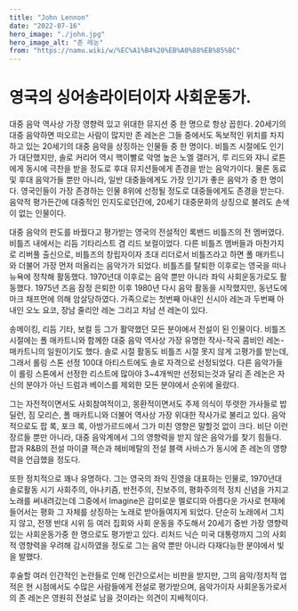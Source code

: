 ```yaml
---
title: "John Lennon"
date: "2022-07-16"
hero_image: "./john.jpg"
hero_image_alt: "존 레논"
from: "https://namu.wiki/w/%EC%A1%B4%20%EB%A0%88%EB%85%BC"
---
```


# 영국의 싱어송라이터이자 사회운동가.

대중 음악 역사상 가장 영향력 있고 위대한 뮤지션 중 한 명으로 항상 꼽힌다. 20세기의 대중 음악하면 떠오르는 사람이 많지만 존 레논은 그들 중에서도 독보적인 위치를 차지하고 있는 20세기의 대중 음악을 상징하는 인물들 중 한 명이다. 비틀즈 시절에도 인기가 대단했지만, 솔로 커리어 역시 핵이빨로 악명 높은 노엘 갤러거, 루 리드와 쟈니 로튼에게 동시에 극찬을 받을 정도로 후대 뮤지션들에게 존경을 받는 음악가이다. 물론 동료 및 후대 음악가들 뿐만 아니라, 일반 대중들에게도 가장 인기가 좋은 음악가 중 한 명이다. 영국인들이 가장 존경하는 인물 8위에 선정될 정도로 대중들에게도 존경을 받는다. 음악적 평가든간에 대중적인 인지도로던간에, 20세기 대중문화의 상징으로 불려도 손색이 없는 인물이다.

대중 음악의 판도를 바꿨다고 평가받는 영국의 전설적인 록밴드 비틀즈의 전 멤버였다. 비틀즈 내에서는 리듬 기타리스트 겸 리드 보컬이었다. 다른 비틀즈 멤버들과 마찬가지로 리버풀 출신으로, 비틀즈의 창립자이자 초대 리더로서 비틀즈라고 하면 폴 매카트니와 더불어 가장 먼저 떠올리는 음악가가 되었다. 비틀즈를 탈퇴한 이후로는 영국을 떠나 뉴욕에 정착해 활동했다. 1970년대 이후로는 음악 뿐만 아니라 좌익 사회운동가로도 활동했다. 1975년 즈음 잠정 은퇴한 이후 1980년 다시 음악 활동을 시작했지만, 동년도에 마크 채프먼에 의해 암살당하였다. 가족으로는 첫번째 아내인 신시아 레논과 두번째 아내인 오노 요코, 장남 줄리안 레논 그리고 차남 션 레논이 있다.

송메이킹, 리듬 기타, 보컬 등 그가 활약했던 모든 분야에서 전설이 된 인물이다. 비틀즈 시절에는 폴 매카트니와 함께한 대중 음악 역사상 가장 유명한 작사-작곡 콤비인 레논-매카트니의 일원이기도 했다. 솔로 시절 활동도 비틀즈 시절 못지 않게 고평가를 받는데, 그래서 롤링 스톤 선정 100대 아티스트에도 솔로 자격으로 선정되었다. 다른 음악가들이 롤링 스톤에서 선정한 리스트에 많아야 3~4개씩만 선정되는것과 달리 존 레논은 자신의 분야가 아닌 드럼과 베이스를 제외한 모든 분야에서 순위에 올랐다.

그는 자전적이면서도 사회참여적이고, 몽환적이면서도 주제 의식이 뚜렷한 가사들로 밥 딜런, 짐 모리슨, 폴 매카트니와 더불어 역사상 가장 위대한 작사가로 불리고 있다. 음악적으로도 팝 록, 포크 록, 아방가르드에서 그가 미친 영향은 말할것 없이 크다. 비단 이런 장르들 뿐만 아니라, 대중 음악계에서 그의 영향력을 받지 않은 음악가를 찾기 힘들다. 팝과 R&B의 전설 마이클 잭슨과 헤비메탈의 전설 블랙 사바스가 동시에 존 레논의 영향력을 언급했을 정도다.

또한 정치적으로 꽤나 유명하다. 그는 영국의 좌익 진영을 대표하는 인물로, 1970년대 솔로활동 시기 사회주의, 아나키즘, 반전주의, 진보주의, 평화주의적 정치 신념을 가지고 노래를 써내려갔는데 그중에서 Imagine은 감미로운 멜로디와 아름다운 가사로 현재에 들어서는 평화 그 자체를 상징하는 노래로 받아들여지게 되었다. 단순히 노래에서 그치지 않고, 전쟁 반대 시위 등 여러 집회와 사회 운동을 주도해서 20세기 중반 가장 영향력 있는 사회운동가중 한 명으로도 평가받고 있다. 리처드 닉슨 미국 대통령까지 그의 사회적 영향력을 우려해 감시하였을 정도로 그는 음악 뿐만 아니라 다재다능한 분야에서 빛을 발했다.

후술할 여러 인간적인 논란들로 인해 인간으로서는 비판을 받지만, 그의 음악/정치적 업적은 현 시점에서도 수많은 사람들에게 전설로 평가받으며, 음악가이자 사회운동가로서의 존 레논은 영원히 전설로 남을 것이라는 의견이 지배적이다.
